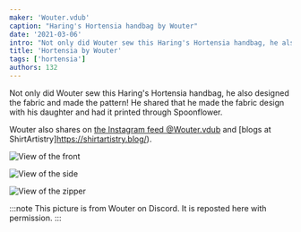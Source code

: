 ```yaml
---
maker: 'Wouter.vdub'
caption: "Haring's Hortensia handbag by Wouter"
date: '2021-03-06'
intro: "Not only did Wouter sew this Haring's Hortensia handbag, he also designed the fabric and made the pattern! He shared that he made the fabric design with his daughter and had it printed through Spoonflower."
title: 'Hortensia by Wouter'
tags: ['hortensia']
authors: 132
---
```


<!-- truncate -->

Not only did Wouter sew this Haring's Hortensia handbag, he also designed the fabric and made the pattern! He shared that he made the fabric design with his daughter and had it printed through Spoonflower.

Wouter also shares on [the Instagram feed @Wouter.vdub](https://www.instagram.com/Wouter.vdub/) and [blogs at ShirtArtistry]https://shirtartistry.blog/).

![View of the front](https://posts.freesewing.org/uploads/hortensia_by_wouter_hortensia2_ec8a517447.jpg 'View of the front')

![View of the side](https://posts.freesewing.org/uploads/hortensia_by_wouter_hortensia3_9946bc8cde.jpg)

![View of the zipper](https://posts.freesewing.org/uploads/hortensia_by_wouter_hortensia4_39f92d992c.jpg)

:::note
This picture is from Wouter on Discord. It is reposted here with permission.
:::
